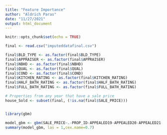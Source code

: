 ```yaml
---
title: "Feature Importance"
author: "Aldrich Paras"
date: "11/27/2021"
output: html_document
---
```


```r
knitr::opts_chunk$set(echo = TRUE)
```

```r
final <- read.csv("imputeddatafinal.csv")
```

```r
final$BLD_TYPE <- as.factor(final$BLD_TYPE)
final$APPRAISER <- as.factor(final$APPRAISER)
final$NBHD <- as.factor(final$NBHD)
final$QUAL <- as.factor(final$QUAL)
final$COND <- as.factor(final$COND)
final$KITCHEN_RATING <- as.factor(final$KITCHEN_RATING)
final$HALF_BATH_RATING <- as.factor(final$HALF_BATH_RATING)
final$FULL_BATH_RATING <- as.factor(final$FULL_BATH_RATING)

```



```r

# Properties from any year that have a sale price
house_Sold <- subset(final, (!is.na(final$SALE_PRICE)))


library(gbm)

model_gbm <- gbm(SALE_PRICE~.-PROP_ID-APPEALED19-APPEALED20-APPEALED21-SALE_DATE, distribution = "gaussian", n.trees = 1000, data = house_Sold)
summary(model_gbm, las = 1,cex.name=0.7)

```


